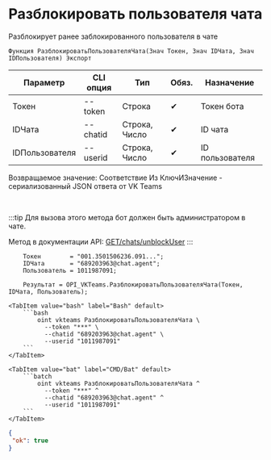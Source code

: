 ﻿---
sidebar_position: 9
description: Разблокировать пользователя чата и другие функции для работы с VKTeams в Открытом пакете интеграций - бесплатной open-source библиотеке интеграций для 1С:Предприятие 8, OneScript и CLI
keywords: [1C, 1С, 1С:Предприятие, 1С:Предприятие 8.3, API, Интеграция, Сервисы, Обмен, OneScript, CLI, VKTeams]
---


# Разблокировать пользователя чата
 Разблокирует ранее заблокированного пользователя в чате



`Функция РазблокироватьПользователяЧата(Знач Токен, Знач IDЧата, Знач IDПользователя) Экспорт`

  | Параметр | CLI опция | Тип | Обяз. | Назначение |
  |-|-|-|-|-|
  | Токен | --token | Строка | &#x2714; | Токен бота |
  | IDЧата | --chatid | Строка, Число | &#x2714; | ID чата |
  | IDПользователя | --userid | Строка, Число | &#x2714; | ID пользователя |

  
  Возвращаемое значение:   Соответствие Из КлючИЗначение - сериализованный JSON ответа от VK Teams

<br/>

:::tip
Для вызова этого метода бот должен быть администратором в чате.

Метод в документации API: [GET ​​/chats/unblockUser](https://teams.vk.com/botapi/#/chats/get_chats_unblockUser)
:::
<br/>



```bsl title="Пример использования для 1С:Предприятие/OneScript"
    Токен        = "001.3501506236.091...";
    IDЧата       = "689203963@chat.agent";
    Пользователь = 1011987091;

    Результат = OPI_VKTeams.РазблокироватьПользователяЧата(Токен, IDЧата, Пользователь);
```
    

 <Tabs>
  
    <TabItem value="bash" label="Bash" default>
        ```bash
            oint vkteams РазблокироватьПользователяЧата \
              --token "***" \
              --chatid "689203963@chat.agent" \
              --userid "1011987091"
        ```
    </TabItem>
  
    <TabItem value="bat" label="CMD/Bat" default>
        ```batch
            oint vkteams РазблокироватьПользователяЧата ^
              --token "***" ^
              --chatid "689203963@chat.agent" ^
              --userid "1011987091"
        ```
    </TabItem>
</Tabs>


```json title="Результат"
{
 "ok": true
}
```
